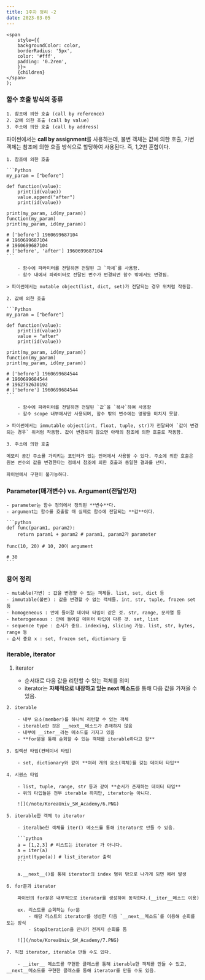 ```yaml
---
title: 1주차 정리 -2
date: 2023-03-05
---
```


    <span
        style={{
        backgroundColor: color,
        borderRadius: '5px',
        color: '#fff',
        padding: '0.2rem',
        }}>
        {children}
    </span>
    );

### 함수 호출 방식의 종류

    1. 참조에 의한 호출 (call by reference)
    2. 값에 의한 호출 (call by value)
    3. 주소에 의한 호출 (call by address)

파이썬에서는 **call by assignment**를 사용하는데, 불변 객체는 값에 의한 호출, 가변 객체는 참조에 의한 호출 방식으로 할당하여 사용된다. 즉, 1,2번 혼합이다.

    1. 참조에 의한 호출

    ```Python
    my_param = ["before"]

    def function(value):
        print(id(value))
        value.append("after")
        print(id(value))

    print(my_param, id(my_param))
    function(my_param)
    print(my_param, id(my_param))

    # ['before'] 1960699687104
    # 1960699687104
    # 1960699687104
    # ['before', 'after'] 1960699687104
    ```

        - 함수에 파라미터를 전달하면 전달된 그 `자체`를 사용함.
        - 함수 내에서 파라미터로 전달된 변수가 변경되면 함수 밖에서도 변경됨.

    > 파이썬에서는 mutable object(list, dict, set)가 전달되는 경우 위처럼 작동함.

    2. 값에 의한 호출

    ```Python
    my_param = ["before"]

    def function(value):
        print(id(value))
        value = "after"
        print(id(value))

    print(my_param, id(my_param))
    function(my_param)
    print(my_param, id(my_param))

    # ['before'] 1960699684544
    # 1960699684544
    # 1962792630192
    # ['before'] 1960699684544
    ```

        - 함수에 파라미터를 전달하면 전달된 `값`을 `복사`하여 사용함
        - 함수 scope 내부에서만 사용되며, 함수 밖의 변수에는 영향을 미치지 못함.

    > 파이썬에서는 immutable object(int, float, tuple, str)가 전달되어 `값이 변경되는 경우` 위처럼 작동함. 값이 변경되지 않으면 아래의 참조에 의한 호출로 작동함.

    3. 주소에 의한 호출

    메모리 공간 주소를 가리키는 포인터가 있는 언어에서 사용할 수 있다. 주소에 의한 호출은 원본 변수의 값을 변경한다는 점에서 참조에 의한 호출과 동일한 결과를 낸다.

    파이썬에서 구현이 불가능하다.

### Parameter(매개변수) vs. Argument(전달인자)

    - parameter는 함수 정의에서 정의된 **변수**다.
    - argument는 함수를 호출할 때 실제로 함수에 전달되는 **값**이다.

    ```python
    def func(param1, param2):
        return param1 + param2 # param1, param2가 parameter

    func(10, 20) # 10, 20이 argument

    # 30
    ```

### 용어 정리

    - mutable(가변) : 값을 변경할 수 있는 객체들. list, set, dict 등
    - immutable(불변) : 값을 변경할 수 없는 객체들. int, str, tuple, frozen set 등
    - homogeneous : 안에 들어갈 데이터 타입이 같은 것. str, range, 문자열 등
    - heterogeneous : 안에 들어갈 데이터 타입이 다른 것. set, list
    - sequence type : 순서가 중요. indexing, slicing 가능. list, str, bytes, range 등
    - 순서 중요 x : set, frozen set, dictionary 등

### iterable, iterator

   1. iterator

        - 순서대로 다음 값을 리턴할 수 있는 객체를 의미
        - iterator는 **자체적으로 내장하고 있는 next 메소드**를 통해 다음 값을 가져올 수 있음.

    2. iterable

        - 내부 요소(member)를 하나씩 리턴할 수 있는 객체
        - iterable한 것은 __next__메소드가 존재하지 않음
        - 내부에 __iter__라는 메소드를 가지고 있음
        - **for문을 통해 순회할 수 있는 객체를 iterable하다고 함**

    3. 컬렉션 타입(컨테이너 타입)

        - set, dictionary와 같이 **여러 개의 요소(객체)를 갖는 데이터 타입**

    4. 시퀀스 타입

        - list, tuple, range, str 등과 같이 **순서가 존재하는 데이터 타입**
        - 위의 타입들은 전부 iterable 하지만, iterator는 아니다.

        ![](/note/KoreaUniv_SW_Academy/6.PNG)

    5. iterable한 객체 to iterator

        - iteralbe한 객체를 iter() 메소드를 통해 iterator로 만들 수 있음.

        ```python
        a = [1,2,3] # 리스트는 iterator 가 아니다.
        a = iter(a)
        print(type(a)) # list_iterator 출력
        ```

        a.__next__()를 통해 iterator의 index 범위 밖으로 나가게 되면 에러 발생

    6. for문과 iterator

        파이썬의 for문은 내부적으로 iterator를 생성하여 동작한다.(__iter__메소드 이용)

        ex. 리스트를 순회하는 for문
            - 해당 리스트의 iterator를 생성한 다음 `__next__메소드`를 이용해 순회를 도는 방식
            - StopIteration을 만나기 전까지 순회를 돔

        ![](/note/KoreaUniv_SW_Academy/7.PNG)

    7. 직접 iterator, iterable 만들 수도 있다.

        - __iter__ 메소드를 구현한 클래스를 통해 iterable한 객체를 만들 수 있고, __next__메소드를 구현한 클래스를 통해 iterator를 만들 수도 있음.
